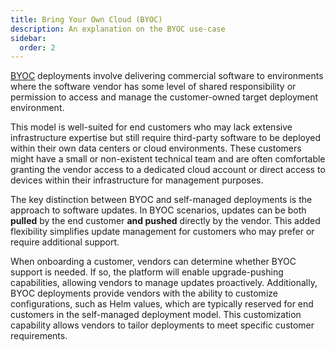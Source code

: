 ```yaml
---
title: Bring Your Own Cloud (BYOC)
description: An explanation on the BYOC use-case
sidebar:
  order: 2
---
```


[BYOC](https://glasskube.dev/glossary/byoc-definition/) deployments involve delivering commercial software to environments where the software vendor has some level of shared responsibility or permission to access and manage the customer-owned target deployment environment.

This model is well-suited for end customers who may lack extensive infrastructure expertise but still require third-party software to be deployed within their own data centers or cloud environments. These customers might have a small or non-existent technical team and are often comfortable granting the vendor access to a dedicated cloud account or direct access to devices within their infrastructure for management purposes.

The key distinction between BYOC and self-managed deployments is the approach to software updates. In BYOC scenarios, updates can be both **pulled** by the end customer **and pushed** directly by the vendor. This added flexibility simplifies update management for customers who may prefer or require additional support.

When onboarding a customer, vendors can determine whether BYOC support is needed. If so, the platform will enable upgrade-pushing capabilities, allowing vendors to manage updates proactively. Additionally, BYOC deployments provide vendors with the ability to customize configurations, such as Helm values, which are typically reserved for end customers in the self-managed deployment model. This customization capability allows vendors to tailor deployments to meet specific customer requirements.

